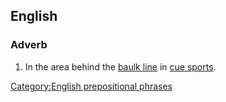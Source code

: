 ==English==

===Adverb===
{{en-adv|head=[[in]] [[baulk]]|-}}

# {{label|en|sports|billiards|snooker|pool}} In the area behind the [[baulk line]] in [[cue sport]]s.

[[Category:English prepositional phrases]]